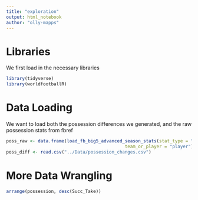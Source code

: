 ```yaml
---
title: "exploration"
output: html_notebook
author: "olly-mapps"
---
```


# Libraries

We first load in the necessary libraries
```r
library(tidyverse)
library(worldfootballR)
```

# Data Loading

We want to load both the possession differences we generated, and the raw possession stats from fbref

```r
poss_raw <- data.frame(load_fb_big5_advanced_season_stats(stat_type = "possession", 
                                             team_or_player = "player"))
poss_diff <- read.csv("../Data/possession_changes.csv")
```

# More Data Wrangling

```r
arrange(possession, desc(Succ_Take))
```

